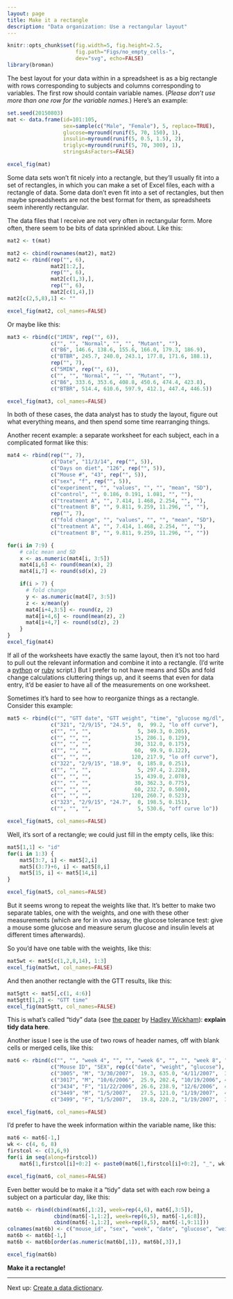 ```yaml
---
layout: page
title: Make it a rectangle
description: "Data organization: Use a rectangular layout"
---
```


```r
knitr::opts_chunk$set(fig.width=5, fig.height=2.5,
                      fig.path="Figs/no_empty_cells-",
                      dev="svg", echo=FALSE)
library(broman)
```


The best layout for your data within in a spreadsheet is as a big
rectangle with rows corresponding to subjects and columns
corresponding to variables. The first row should contain variable
names. (*Please don't use more than one row for the variable names.*)
Here's an example:

```r
set.seed(20150803)
mat <- data.frame(id=101:105,
                  sex=sample(c("Male", "Female"), 5, replace=TRUE),
                  glucose=myround(runif(5, 70, 150), 1),
                  insulin=myround(runif(5, 0.5, 1.5), 2),
                  triglyc=myround(runif(5, 70, 300), 1),
                  stringsAsFactors=FALSE)

excel_fig(mat)
```

Some data sets won't fit nicely into a rectangle, but they'll usually
fit into a set of rectangles, in which you can make a set of Excel files,
each with a rectangle of data. Some data don't even fit into a set of
rectangles, but then maybe spreadsheets are not the best format for
them, as spreadsheets seem inherently rectangular.

The data files that I receive are not very often in rectangular
form. More often, there seem to be bits of data sprinkled about.
Like this:

```r
mat2 <- t(mat)

mat2 <- cbind(rownames(mat2), mat2)
mat2 <- rbind(rep("", 6),
              mat2[1:2,],
              rep("", 6),
              mat2[c(1,3),],
              rep("", 6),
              mat2[c(1,4),])
mat2[c(2,5,8),1] <- ""

excel_fig(mat2, col_names=FALSE)
```

Or maybe like this:

```r
mat3 <- rbind(c("1MIN", rep("", 6)),
              c("", "", "Normal", "", "", "Mutant", ""),
              c("B6", 146.6, 138.6, 155.6, 166.0, 179.3, 186.9),
              c("BTBR", 245.7, 240.0, 243.1, 177.8, 171.6, 188.1),
              rep("", 7),
              c("5MIN", rep("", 6)),
              c("", "", "Normal", "", "", "Mutant", ""),
              c("B6", 333.6, 353.6, 408.8, 450.6, 474.4, 423.8),
              c("BTBR", 514.4, 610.6, 597.9, 412.1, 447.4, 446.5))

excel_fig(mat3, col_names=FALSE)
```

In both of these cases, the data analyst has to study the layout, figure out
what everything means, and then spend some time rearranging things.

Another recent example: a separate worksheet for each subject, each in
a complicated format like this:

```r
mat4 <- rbind(rep("", 7),
              c("Date", "11/3/14", rep("", 5)),
              c("Days on diet", "126", rep("", 5)),
              c("Mouse #", "43", rep("", 5)),
              c("sex", "f", rep("", 5)),
              c("experiment", "", "values", "", "", "mean", "SD"),
              c("control", "", 0.186, 0.191, 1.081, "", ""),
              c("treatment A", "", 7.414, 1.468, 2.254, "", ""),
              c("treatment B", "", 9.811, 9.259, 11.296, "", ""),
              rep("", 7),
              c("fold change", "", "values", "", "", "mean", "SD"),
              c("treatment A", "", 7.414, 1.468, 2.254, "", ""),
              c("treatment B", "", 9.811, 9.259, 11.296, "", ""))

for(i in 7:9) {
    # calc mean and SD
    x <- as.numeric(mat4[i, 3:5])
    mat4[i,6] <- round(mean(x), 2)
    mat4[i,7] <- round(sd(x), 2)

    if(i > 7) {
      # fold change
      y <- as.numeric(mat4[7, 3:5])
      z <- x/mean(y)
      mat4[i+4,3:5] <- round(z, 2)
      mat4[i+4,6] <- round(mean(z), 2)
      mat4[i+4,7] <- round(sd(z), 2)
    }
}
excel_fig(mat4)
```

If all of the worksheets have exactly the same layout, then it's not
too hard to pull out the relevant information and combine it into a
rectangle. (I'd write a [python](https://www.python.org) or
[ruby](https://www.ruby-lang.org) script.) But I prefer to not have
means and SDs and fold change calculations cluttering things up, and
it seems that even for data entry, it'd be easier to have all of the
measurements on one worksheet.

Sometimes it's hard to see how to reorganize things as a
rectangle. Consider this example:

```r
mat5 <- rbind(c("", "GTT date", "GTT weight", "time", "glucose mg/dl", "insulin ng/ml"),
              c("321", "2/9/15", "24.5",  0,  99.2, "lo off curve"),
              c("", "", "",               5, 349.3, 0.205),
              c("", "", "",              15, 286.1, 0.129),
              c("", "", "",              30, 312.0, 0.175),
              c("", "", "",              60,  99.9, 0.122),
              c("", "", "",             120, 217.9, "lo off curve"),
              c("322", "2/9/15", "18.9",  0, 185.8, 0.251),
              c("", "", "",               5, 297.4, 2.228),
              c("", "", "",              15, 439.0, 2.078),
              c("", "", "",              30, 362.3, 0.775),
              c("", "", "",              60, 232.7, 0.500),
              c("", "", "",             120, 260.7, 0.523),
              c("323", "2/9/15", "24.7",  0, 198.5, 0.151),
              c("", "", "",               5, 530.6, "off curve lo"))

excel_fig(mat5, col_names=FALSE)
```

Well, it's sort of a rectangle; we could just fill in the empty cells,
like this:

```r
mat5[1,1] <- "id"
for(i in 1:3) {
    mat5[3:7, i] <- mat5[2,i]
    mat5[(3:7)+6, i] <- mat5[8,i]
    mat5[15, i] <- mat5[14,i]
}

excel_fig(mat5, col_names=FALSE)
```

But it seems wrong to repeat the weights like that. It's better to
make two separate tables, one with the weights, and one with these
other measurements (which are for in vivo assay, the glucose tolerance
test: give a mouse some glucose and measure serum glucose and insulin
levels at different times afterwards).

So you'd have one table with the weights, like this:

```r
mat5wt <- mat5[c(1,2,8,14), 1:3]
excel_fig(mat5wt, col_names=FALSE)
```

And then another rectangle with the GTT results, like this:

```r
mat5gtt <- mat5[,c(1, 4:6)]
mat5gtt[1,2] <- "GTT time"
excel_fig(mat5gtt, col_names=FALSE)
```

This is what's called "tidy" data (see [the paper]() by
[Hadley Wickham]()): **explain tidy data here**.

Another issue I see is the use of two rows of header names, off with
blank cells or merged cells, like this:

```r
mat6 <- rbind(c("", "", "week 4", "", "", "week 6", "", "", "week 8", "", ""),
              c("Mouse ID", "SEX", rep(c("date", "weight", "glucose"), 3)),
              c("3005", "M", "3/30/2007",  19.3, 635.0, "4/11/2007",  31,   460.7, "4/27/2007",  39.6, 530.2),
              c("3017", "M", "10/6/2006",  25.9, 202.4, "10/19/2006", 45.1, 384.7, "11/3/2006",  57.2, 458.7),
              c("3434", "F", "11/22/2006", 26.6, 238.9, "12/6/2006",  45.9, 378.0, "12/22/2006", 56.2, 409.8),
              c("3449", "M", "1/5/2007",   27.5, 121.0, "1/19/2007",  42.9, 191.3, "2/2/2007",   56.7, 182.5),
              c("3499", "F", "1/5/2007",   19.8, 220.2, "1/19/2007",  36.6, 556.9, "2/2/2007",   43.6, 446.0))

excel_fig(mat6, col_names=FALSE)
```

I'd prefer to have the week information within the variable name, like
this:

```r
mat6 <- mat6[-1,]
wk <- c(4, 6, 8)
firstcol <- c(3,6,9)
for(i in seq(along=firstcol))
    mat6[1,firstcol[i]+0:2] <- paste0(mat6[1,firstcol[i]+0:2], "_", wk[i])

excel_fig(mat6, col_names=FALSE)
```



Even better would be to make it a "tidy" data set
with each row being a subject on a
particular day, like this:

```r
mat6b <- rbind(cbind(mat6[,1:2], week=rep(4,6), mat6[,3:5]),
               cbind(mat6[-1,1:2], week=rep(6,5), mat6[-1,6:8]),
               cbind(mat6[-1,1:2], week=rep(8,5), mat6[-1,9:11]))
colnames(mat6b) <- c("mouse_id", "sex", "week", "date", "glucose", "weight")
mat6b <- mat6b[-1,]
mat6b <- mat6b[order(as.numeric(mat6b[,1]), mat6b[,3]),]

excel_fig(mat6b)
```

**Make it a rectangle!**

---

Next up: [Create a data dictionary](dictionary.html).
